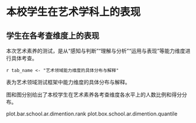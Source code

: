 <!-- chapter dimention -->

\mytext

# 本校学生在艺术学科上的表现

## 学生在各考查维度上的表现

本次艺术素养的测试，是从“感知与判断”“理解与分析”“运用与表现”等能力维度进行具体考查。

`r tab_name <- "艺术领域能力维度的具体分布与解释" `

表\ref{tab: `r tab_name`}为艺术领域测试框架中能力维度的具体分布与解释。

\begin{itshape}
\mytable
\begin{longtable}{|c|l|c|}
\caption{`r tab_name`} \label{tab: `r tab_name`} \\ \hline
考查维度 & \makecell[c]{具体描述} & 测试题型 \\ \hline
\multirow{2}{*}{感知与判断}	 & 在视听感受中，考察对艺术形式和内容的了解、辨认和理解等简单鉴赏能力 & 视听部分 \\ \cline{2-3}
  & 在图文信息中，考察对艺术作品的辨别和理解 & 纸笔部分 \\ \cline{1-3}
	理解与分析	& 在视听感受中，考察对艺术表现形式内容的分析、判断、释读等复杂鉴赏能力  & 视听部分 \\ \cline{1-3}
	运用与表现	& 在综合情境中考察艺术方法运用、设计构思、艺术创编的能力  & 纸笔部分 \\ \cline{1-3}
\end{longtable}
\end{itshape}

图\ref{fig: `r gio.R$GetPlotTitle("plot.bar.school.ar.dimention.rank")`}和图\ref{fig: `r gio.R$GetPlotTitle("plot.box.school.ar.dimention.quantile")`}分别给出了本校学生在艺术素养各考查维度各水平上的人数比例和得分分布。

plot.bar.school.ar.dimention.rank
plot.box.school.ar.dimention.quantile


<!-- end of chapter dimention -->
